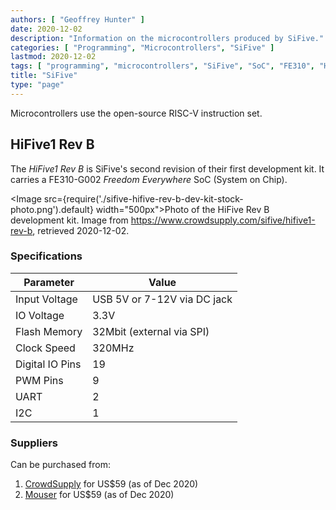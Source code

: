 ```yaml
---
authors: [ "Geoffrey Hunter" ]
date: 2020-12-02
description: "Information on the microcontrollers produced by SiFive."
categories: [ "Programming", "Microcontrollers", "SiFive" ]
lastmod: 2020-12-02
tags: [ "programming", "microcontrollers", "SiFive", "SoC", "FE310", "HiFive", "HiFive1", "HiFive1 Rev B" ]
title: "SiFive"
type: "page"
---
```


<WarningIsNotes />

Microcontrollers use the open-source RISC-V instruction set.

## HiFive1 Rev B 

The _HiFive1 Rev B_ is SiFive's second revision of their first development kit. It carries a FE310-G002 _Freedom Everywhere_ SoC (System on Chip).

<Image src={require('./sifive-hifive-rev-b-dev-kit-stock-photo.png').default} width="500px">Photo of the HiFive Rev B development kit. Image from https://www.crowdsupply.com/sifive/hifive1-rev-b, retrieved 2020-12-02.</Image>

### Specifications

Parameter       | Value
----------------|-----------------------------
Input Voltage   | USB 5V or 7-12V via DC jack
IO Voltage      | 3.3V
Flash Memory    | 32Mbit (external via SPI)
Clock Speed     | 320MHz
Digital IO Pins | 19
PWM Pins        | 9
UART            | 2
I2C             | 1

### Suppliers

Can be purchased from:

1. [CrowdSupply](https://www.crowdsupply.com/sifive/hifive1-rev-b) for US$59 (as of Dec 2020)
1. [Mouser](https://mouser.com/ProductDetail/Crowd-Supply/cs-hifiveb-01?qs=sGAEpiMZZMu3sxpa5v1qrss6M%2FEDtK46myjE%2FE8cqlo%3D) for US$59 (as of Dec 2020)